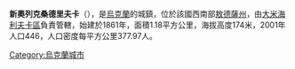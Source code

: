 {{expand|time=2016-09-03T01:42:49+00:00}}
{{unreferenced|time=2016-09-03T01:42:49+00:00}}
{{coord|47|7|19|N|29|33|44|E|scale:30000|display=title}}

'''新奧列克桑德里夫卡'''（{{lang-uk|Новоолександрівка}}），是[[烏克蘭|烏克蘭]]的城鎮，位於該國西南部[[敖德薩州|敖德薩州]]，由[[大米海利夫卡區|大米海利夫卡區]]負責管轄，始建於1861年，面積1.18平方公里，海拔高度174米，2001年人口446，人口密度每平方公里377.97人。

{{Ukraine-geo-stub}}
[[Category:烏克蘭城市|Category:烏克蘭城市]]